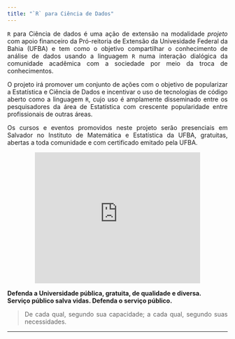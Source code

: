 ```yaml
---
title: "`R` para Ciência de Dados"
---
```


<div style="text-align:justify">

`R`  para Ciência de dados é uma ação de extensão na modalidade _projeto_ com apoio financeiro da Pró-reitoria de Extensão da Univesidade Federal da Bahia (UFBA) e tem como o objetivo  compartilhar o conhecimento de análise de dados usando a linguagem `R` numa interação dialógica da comunidade acadêmica com a sociedade por meio da troca de conhecimentos. 

O projeto irá promover um conjunto de ações com o objetivo de popularizar a Estatística e Ciência de Dados e incentivar o uso de tecnologias de código aberto como a linguagem `R`, cujo uso é amplamente disseminado entre os pesquisadores da área de Estatística com crescente popularidade entre profissionais de outras áreas.

Os cursos e eventos promovidos neste projeto serão presenciais em Salvador no Instituto de Matemática e Estatística da UFBA, gratuitas, abertas a toda comunidade e com certificado emitado pela UFBA.

<div style="text-align: center;">
<iframe src="https://www.google.com/maps/embed?pb=!1m18!1m12!1m3!1d1731.7044864127633!2d-38.50767380792866!3d-13.00092642626354!2m3!1f0!2f0!3f0!3m2!1i1024!2i768!4f13.1!3m3!1m2!1s0x716049fbfc20d8b%3A0x5a3ed51534624abc!2sInstituto%20de%20Matem%C3%A1tica%20e%20Estat%C3%ADstica%20da%20UFBA!5e0!3m2!1spt-BR!2sbr!4v1710436162475!5m2!1spt-BR!2sbr" width="75%" height="300em" style="border:0;" allowfullscreen="" loading="lazy" referrerpolicy="no-referrer-when-downgrade"></iframe>
</div>

**Defenda a Universidade pública, gratuita, de qualidade e diversa.**<br>
**Serviço público salva vidas. Defenda o serviço público.**

> De cada qual, segundo sua capacidade; a cada qual, segundo suas necessidades.

</div>


---
